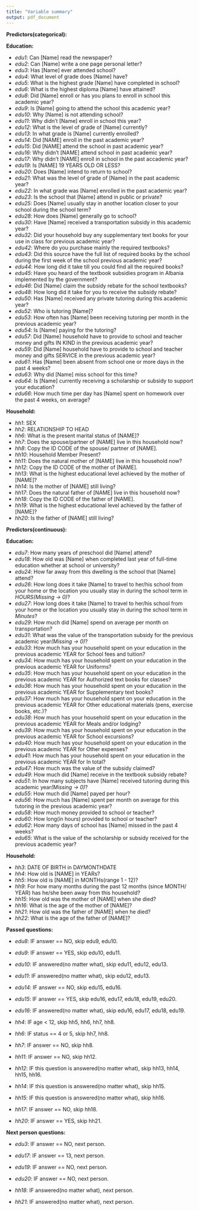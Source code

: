 ---
title: "Variable summary"
output: pdf_document
---

**Predictors(categorical):**

**Education:**

* *edu1*: Can [Name] read the newspaper?
* *edu2*: Can [Name] write a one page personal letter?
* *edu3*: Has [Name] ever attended school?
* *edu4*: What level of grade does [Name] have?
* *edu5*: What is the highest grade [Name] have completed in school?
* *edu6*: What is the highest diploma [Name] have attained?
* *edu8*: Did [Name] enroll or has you plans to enroll in school this academic year?
* *edu9*: Is [Name] going to attend the school this academic year?
* *edu10*: Why  [Name] is not attending school?
* *edu11*: Why didn't [Name] enroll in school this year?
* *edu12*: What is the level of grade of [Name] currently?
* *edu13*: In what grade is [Name] currently enrolled?
* *edu14*: Did [NAME] enroll in the past academic year?
* *edu15*: Did [NAME] attend the school in past academic year?
* *edu16*: Why didn't [NAME] attend school in past academic year?
* *edu17*: Why didn't [NAME] enroll in school in the past accademic year?
* *edu19*: Is [NAME] 19 YEARS OLD OR LESS?
* *edu20*: Does [Name] intend to return to school?
* *edu21*: What was the level of grade of [Name] in the past academic year?
* *edu22*: In what grade was [Name] enrolled in the past academic year?
* *edu23*: Is the school that [Name] attend in public or private?
* *edu25*: Does [Name] usually stay in another location closer to your school during the school term?
* *edu28*: How does [Name] generally go to school?
* *edu30*: Have [Name] received a transportation subsidy in this academic year? 
* *edu32*: Did your household buy any supplementary text books for your use in class for previous academic year?
* *edu42*: Where do you  purchase mainly the required textbooks?
* *edu43*: Did this source have the full list of required books by the school during the first week of the school previous academic year?
* *edu44*: How long did it take till you could find all the required books? 
* *edu45*: Have you heard of the textbook subsidies program in Albania implemented by the government? 
* *edu46*: Did [Name] claim the subsidy rebate for the school textbooks? 
* *edu48*: How long did it take for you to receive the subsidy rebate? 
* *edu50*: Has [Name] received any private tutoring during this academic year?
* *edu52*: Who is tutoring [Name]? 
* *edu53*: How often has [Name] been receiving tutoring per month in the previous academic year?
* *edu54*: Is [Name] paying for the tutoring?
* *edu57*: Did [Name] household have to provide to school and teacher money and gifts IN KIND in the previous academic year?
* *edu59*: Did [Name] household have to provide to school and teacher money and gifts SERVICE in the previous academic year?
* *edu61*: Has [Name]  been absent from school one or more days in the past 4 weeks?
* *edu63*: Why did [Name] miss school for this time?
* *edu64*: Is [Name] currently receiving a scholarship or subsidy to support your education?
* *edu66*: How much time per day has [Name] spent on homework over the past 4 weeks, on average?

**Household:**

* *hh1*: SEX
* *hh2*: RELATIONSHIP TO HEAD
* *hh6*: What is the present marital status of [NAME]?
* *hh7*: Does the spouse/partner of [NAME] live in this household now?
* *hh8*: Copy the ID CODE of the spouse/ partner of [NAME].
* *hh10*: Household Member Present?
* *hh11*: Does the natural mother of [NAME] live in this household now?
* *hh12*: Copy the ID CODE of the mother of [NAME].
* *hh13*: What is the highest educational level achieved by the mother of [NAME]?
* *hh14*: Is the mother of [NAME] still living?
* *hh17*: Does the natural father of [NAME] live in this household now?
* *hh18*: Copy the ID CODE of the father of [NAME].
* *hh19*: What is the highest educational level achieved by the father of [NAME]?
* *hh20*: Is the father of [NAME] still living?


\newpage

**Predictors(continuous):**

**Education:**

* *edu7*: How many years of preschool did [Name] attend?
* *edu18*: How old was [Name] when completed last year of full-time education whether at school or university?
* *edu24*: How far away from this dwelling is the school that [Name] attend?
* *edu26*: How long does it take [Name] to travel to her/his school from your home or the location you usually stay in during the school term in *HOURS(Missing -> 0)*?
* *edu27*: How long does it take [Name] to travel to her/his school from your home or the location you usually stay in during the school term in *Minutes*?
* *edu29*: How much did [Name] spend on average per month on transportation?
* *edu31*: What was the value of the transportation subsidy for the previous academic year*(Missing -> 0)*?
* *edu33*: How much has your household spent on your education in the previous academic YEAR for School fees and tuition?
* *edu34*: How much has your household spent on your education in the previous academic YEAR for Uniforms?
* *edu35*: How much has your household spent on your education in the previous academic YEAR for Authorized text books for classes?
* *edu36*: How much has your household spent on your education in the previous academic YEAR for Supplementary text books?
* *edu37*: How much has your household spent on your education in the previous academic YEAR for Other educational materials (pens, exercise books, etc.)?
* *edu38*: How much has your household spent on your education in the previous academic YEAR for Meals and/or lodging?
* *edu39*: How much has your household spent on your education in the previous academic YEAR for School excursions?
* *edu40*: How much has your household spent on your education in the previous academic YEAR for Other expenses?
* *edu41*: How much has your household spent on your education in the previous academic YEAR for In total?
* *edu47*: How much was the value of the subsidy claimed? 
* *edu49*: How much did [Name] receive in the textbook subsidy rebate? 
* *edu51*: In how many subjects have [Name] received tutoring during this academic year*(Missing -> 0)*?
* *edu55*: How much did [Name] payed per hour?
* *edu56*: How much has [Name] spent per month on average for this tutoring in the previous academic year?
* *edu58*: How much money provided to school or teacher?
* *edu60*: How long(in hours) provided to school or teacher?
* *edu62*: How many days of school has [Name] missed in the past 4 weeks?
* *edu65*: What is the value of the scholarship or subsidy received for the previous academic year?

**Household:**

* *hh3*: DATE OF BIRTH in DAYMONTHDATE
* *hh4*: How old is [NAME] in YEARs?
* *hh5*: How old is [NAME] in MONTHs(range 1 - 12)?
* *hh9*: For how many months during the past 12 months (since MONTH/ YEAR) has he/she been away from this household? 
* *hh15*: How old was the mother of [NAME] when she died?
* *hh16*: What is the age of the mother of [NAME]?
* *hh21*: How old was the father of [NAME] when he died?
* *hh22*: What is the age of the father of [NAME]?

\newpage

**Passed questions:**

* *edu8*: IF answer == NO, skip edu9, edu10.
* *edu9*: IF answer == YES, skip edu10, edu11.
* *edu10*: IF answered(no matter what), skip edu11, edu12, edu13.
* *edu11*: IF answered(no matter what), skip edu12, edu13.
* *edu14*: IF answer == NO, skip edu15, edu16.
* *edu15*: IF answer == YES, skip edu16, edu17, edu18, edu19, edu20.
* *edu16*: IF answered(no matter what), skip edu16, edu17, edu18, edu19.

* *hh4*: IF age < 12, skip hh5, hh6, hh7, hh8.
* *hh6*: IF status == 4 or 5, skip hh7, hh8.
* *hh7*: IF answer == NO, skip hh8.
* *hh11*: IF answer == NO, skip hh12.
* *hh12*: IF this question is answered(no matter what), skip hh13, hh14, hh15, hh16.
* *hh14*: IF this question is answered(no matter what), skip hh15.
* *hh15*: IF this question is answered(no matter what), skip hh16.
* *hh17*: IF answer == NO, skip hh18.
* *hh20*: IF answer == YES, skip hh21.

**Next person questions:**

* *edu3*: IF answer == NO, next person.
* *edu17*: IF answer == 13, next person.
* *edu19*: IF answer == NO, next person.
* *edu20*: IF answer == NO, next person.

* *hh18*: IF answered(no matter what), next person.
* *hh21*: IF answered(no matter what), next person.
